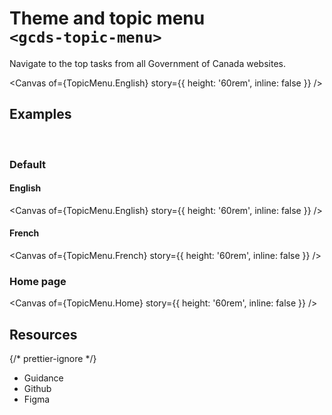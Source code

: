 
<Meta of={TopicMenu} name="Overview" />

# Theme and topic menu<br/>`<gcds-topic-menu>`

Navigate to the top tasks from all Government of Canada websites.

<Canvas of={TopicMenu.English} story={{ height: '60rem', inline: false }} />

## Examples

<br />

### Default

#### English

<Canvas of={TopicMenu.English} story={{ height: '60rem', inline: false }} />

#### French

<Canvas of={TopicMenu.French} story={{ height: '60rem', inline: false }} />

### Home page

<Canvas of={TopicMenu.Home} story={{ height: '60rem', inline: false }} />

## Resources

{/* prettier-ignore */}
<ul>
  <li>
    <gcds-button type="link" button-style="text-only" href="https://design-system.alpha.canada.ca/en/components/theme-and-topic-menu/" target="_blank">Guidance</gcds-button>
  </li>
  <li>
    <gcds-button type="link" button-style="text-only" href="https://github.com/cds-snc/gcds-components/tree/main/packages/web/src/components/gcds-topic-menu" target="_blank">Github</gcds-button>
  </li>
  <li>
    <gcds-button type="link" button-style="text-only" href="https://www.figma.com/file/mh2maMG2NBtk41k1O1UGHV/Canadian-Digital-Service%E2%80%A8---GC-Design-System?type=design&node-id=7301-1409&mode=design&t=QC9vPhyviCSe8v0s-0" target="_blank">Figma</gcds-button>
  </li>
</ul>

